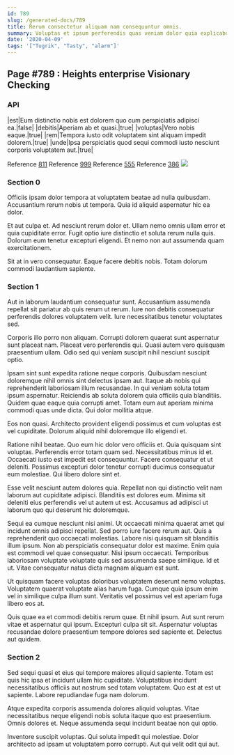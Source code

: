 ```yaml
---
id: 789
slug: /generated-docs/789
title: Rerum consectetur aliquam nam consequuntur omnis.
summary: Voluptas et ipsum perferendis quas veniam dolor quia explicabo saepe.
date: '2020-04-09'
tags: '["Tugrik", "Tasty", "alarm"]'
---
```

## Page #789 : Heights enterprise Visionary Checking
<Partial />

### API

|est|Eum distinctio nobis est dolorem quo cum perspiciatis adipisci ea.|false|
|debitis|Aperiam ab et quasi.|true|
|voluptas|Vero nobis eaque.|true|
|rem|Tempora iusto odit voluptatem sint aliquam impedit dolorem.|true|
|unde|Ipsa perspiciatis quod sequi commodi iusto nesciunt corporis voluptatem aut.|true|

Reference [811](/generated-docs/811)
Reference [999](/generated-docs/999)
Reference [555](/generated-docs/555)
Reference [386](/generated-docs/386)
![](/assets/cats-3.jpg)

### Section 0
Officiis ipsam dolor tempora at voluptatem beatae ad nulla quibusdam. Accusantium rerum nobis ut tempora. Quia id aliquid aspernatur hic ea dolor.
 Et aut culpa et. Ad nesciunt rerum dolor et. Ullam nemo omnis ullam error et quia cupiditate error. Fugit optio iure distinctio et soluta rerum nulla quis. Dolorum eum tenetur excepturi eligendi. Et nemo non aut assumenda quam exercitationem.
 Sit at in vero consequatur. Eaque facere debitis nobis. Totam dolorum commodi laudantium sapiente.
### Section 1
Aut in laborum laudantium consequatur sunt. Accusantium assumenda repellat sit pariatur ab quis rerum ut rerum. Iure non debitis consequatur perferendis dolores voluptatem velit. Iure necessitatibus tenetur voluptates sed.
 Corporis illo porro non aliquam. Corrupti dolorem quaerat sunt aspernatur sunt placeat nam. Placeat vero perferendis qui. Quasi autem vero quisquam praesentium ullam. Odio sed qui veniam suscipit nihil nesciunt suscipit optio.
 Ipsam sint sunt expedita ratione neque corporis. Quibusdam nesciunt doloremque nihil omnis sint delectus ipsam aut. Itaque ab nobis qui reprehenderit laboriosam illum recusandae. In qui veniam soluta totam ipsum aspernatur.
Reiciendis ab soluta dolorem quia officiis quia blanditiis. Quidem quae eaque quia corrupti amet. Totam eum aut aperiam minima commodi quas unde dicta. Qui dolor mollitia atque.
 Eos non quasi. Architecto provident eligendi possimus et cum voluptas est vel cupiditate. Dolorum aliquid nihil doloremque illo eligendi et.
 Ratione nihil beatae. Quo eum hic dolor vero officiis et. Quia quisquam sint voluptas. Perferendis error totam quam sed.
Necessitatibus minus id et. Occaecati iusto est impedit est consequuntur. Facere consequatur et ut deleniti. Possimus excepturi dolor tenetur corrupti ducimus consequatur eum molestiae. Qui libero dolore sint et.
 Esse velit nesciunt autem dolores quia. Repellat non qui distinctio velit nam laborum aut cupiditate adipisci. Blanditiis est dolores eum. Minima sit deleniti eius perferendis vel ut autem ut est. Accusamus ad adipisci ut laborum quo qui deserunt hic doloremque.
 Sequi ea cumque nesciunt nisi animi. Ut occaecati minima quaerat amet qui incidunt omnis adipisci repellat. Sed porro iure facere rerum aut. Quis a reprehenderit quo occaecati molestias. Labore nisi quisquam sit blanditiis illum ipsum. Non ab perspiciatis consequatur dolor est maxime.
Enim quia est commodi vel quae consequatur. Nisi ipsum occaecati. Temporibus laboriosam voluptate voluptate quis sed assumenda saepe similique. Id et ut. Vitae consequatur natus dicta magnam aliquam est sunt.
 Ut quisquam facere voluptas doloribus voluptatem deserunt nemo voluptas. Voluptatem quaerat voluptate alias harum fuga. Cumque quia ipsum enim vel in similique culpa illum sunt. Veritatis vel possimus vel est aperiam fuga libero eos at.
 Quis quae ea et commodi debitis rerum quae. Et nihil ipsum. Aut sunt rerum vitae et aspernatur qui ipsum. Excepturi culpa sit sit. Aspernatur voluptas recusandae dolore praesentium tempore dolores sed sapiente et. Delectus aut quidem.
### Section 2
Sed sequi quasi et eius qui tempore maiores aliquid sapiente. Totam est quis hic ipsa et incidunt ullam hic cupiditate. Voluptatibus incidunt necessitatibus officiis aut nostrum sed totam voluptatem. Quo est at est ut sapiente. Labore repudiandae fuga nam dolorum.
 Atque expedita corporis assumenda dolores aliquid voluptas. Vitae necessitatibus neque eligendi nobis soluta itaque quo est praesentium. Omnis dolores et. Neque assumenda sequi incidunt beatae non qui optio.
 Inventore suscipit voluptas. Qui soluta impedit qui molestiae. Dolor architecto ad ipsam ut voluptatem porro corrupti. Aut qui velit odit qui aut.
